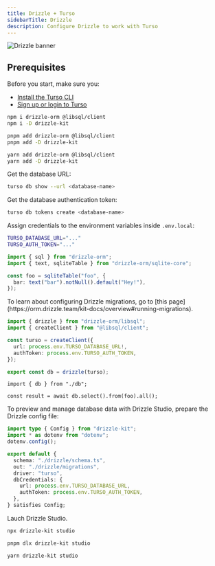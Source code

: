 ```yaml
---
title: Drizzle + Turso
sidebarTitle: Drizzle
description: Configure Drizzle to work with Turso
---
```


![Drizzle banner](/images/guides/drizzle-banner.png)

## Prerequisites

Before you start, make sure you:

- [Install the Turso CLI](/cli/installation)
- [Sign up or login to Turso](/cli/authentication#signup)

<Steps>

<Step title="Install Drizzle and the libSQL SDK">

<CodeGroup>

```bash npm
npm i drizzle-orm @libsql/client
npm i -D drizzle-kit
```

```bash pnpm
pnpm add drizzle-orm @libsql/client
pnpm add -D drizzle-kit
```

```bash yarn
yarn add drizzle-orm @libsql/client
yarn add -D drizzle-kit
```

</CodeGroup>

</Step>

<Step title="Configure database credentials">

Get the database URL:

```bash
turso db show --url <database-name>
```

Get the database authentication token:

```bash
turso db tokens create <database-name>
```

Assign credentials to the environment variables inside `.env.local`:

```bash
TURSO_DATABASE_URL="..."
TURSO_AUTH_TOKEN="..."
```

</Step>

<Step title="Create a Drizzle schema">

```ts drizzle/schema.ts
import { sql } from "drizzle-orm";
import { text, sqliteTable } from "drizzle-orm/sqlite-core";

const foo = sqliteTable("foo", {
  bar: text("bar").notNull().default("Hey!"),
});
```

<Note>
  To learn about configuring Drizzle migrations, go to [this
  page](https://orm.drizzle.team/kit-docs/overview#running-migrations).
</Note>

</Step>

<Step title="Configure Drizzle to work with the LibSQL client">

```ts db.ts
import { drizzle } from "drizzle-orm/libsql";
import { createClient } from "@libsql/client";

const turso = createClient({
  url: process.env.TURSO_DATABASE_URL!,
  authToken: process.env.TURSO_AUTH_TOKEN,
});

export const db = drizzle(turso);
```

</Step>

<Step title="Query your Turso database">

```tsx App Router
import { db } from "./db";

const result = await db.select().from(foo).all();
```

</Step>

<Step title="Visualize Turso database with Drizzle Studio">

To preview and manage database data with Drizzle Studio, prepare the Drizzle config file:

```ts drizzle.config.ts
import type { Config } from "drizzle-kit";
import * as dotenv from "dotenv";
dotenv.config();

export default {
  schema: "./drizzle/schema.ts",
  out: "./drizzle/migrations",
  driver: "turso",
  dbCredentials: {
    url: process.env.TURSO_DATABASE_URL,
    authToken: process.env.TURSO_AUTH_TOKEN,
  },
} satisfies Config;
```

Lauch Drizzle Studio.

<CodeGroup>

```bash npm
npx drizzle-kit studio

```

```bash pnpm
pnpm dlx drizzle-kit studio
```

```bash yarn
yarn drizzle-kit studio
```

</CodeGroup>

</Step>

</Steps>
